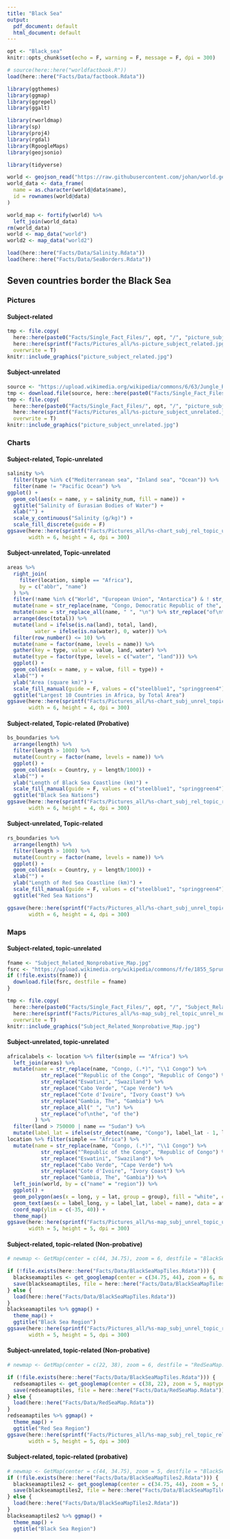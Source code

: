 ```yaml
---
title: "Black Sea"
output: 
  pdf_document: default
  html_document: default
---
```


```r
opt <- "Black_sea"
knitr::opts_chunk$set(echo = F, warning = F, message = F, dpi = 300)

# source(here::here("worldfactbook.R"))
load(here::here("Facts/Data/factbook.Rdata"))

library(ggthemes)
library(ggmap)
library(ggrepel)
library(ggalt)

library(rworldmap)
library(sp)
library(proj4)
library(rgdal)
library(RgoogleMaps)
library(geojsonio)

library(tidyverse)

world <- geojson_read("https://raw.githubusercontent.com/johan/world.geo.json/master/countries.geo.json", method = "web", what = "sp")
world_data <- data_frame(
  name = as.character(world@data$name),
  id = rownames(world@data)
)

world_map <- fortify(world) %>%
  left_join(world_data)
rm(world_data)
world <- map_data("world")
world2 <- map_data("world2")

load(here::here("Facts/Data/Salinity.Rdata"))
load(here::here("Facts/Data/SeaBorders.Rdata"))
```

## Seven countries border the Black Sea


### Pictures

#### Subject-related

```r
tmp <- file.copy(
  here::here(paste0("Facts/Single_Fact_Files/", opt, "/", "picture_subject_related.jpg")),
  here::here(sprintf("Facts/Pictures_all/%s-picture_subject_related.jpg", opt)), 
  overwrite = T)
knitr::include_graphics("picture_subject_related.jpg")
```
<!-- Source: https://upload.wikimedia.org/wikipedia/commons/5/5f/Zonguldak_58.jpg-->

#### Subject-unrelated

```r
source <- "https://upload.wikimedia.org/wikipedia/commons/6/63/Jungle_Ruins_%283325672691%29.jpg"
tmp <- download.file(source, here::here(paste0("Facts/Single_Fact_Files/", opt, "/", "picture_subject_unrelated.jpg")), overwrite = T)
tmp <- file.copy(
  here::here(paste0("Facts/Single_Fact_Files/", opt, "/", "picture_subject_unrelated.jpg")),
  here::here(sprintf("Facts/Pictures_all/%s-picture_subject_unrelated.jpg", opt)), 
  overwrite = T)
knitr::include_graphics("picture_subject_unrelated.jpg")
```
<!-- Source: https://upload.wikimedia.org/wikipedia/commons/0/0d/River-Nile-near-Aswan.jpg -->
<!-- Fixed after pilot study to a non-Egypt picture to avoid suggesting the mediterranean/red sea. In the pilot, no one mentioned the picture. -->

### Charts

#### Subject-related, Topic-unrelated

```r
salinity %>%
  filter(type %in% c("Mediterranean sea", "Inland sea", "Ocean")) %>%
  filter(name != "Pacific Ocean") %>%
ggplot() + 
  geom_col(aes(x = name, y = salinity_num, fill = name)) + 
  ggtitle("Salinity of Eurasian Bodies of Water") + 
  xlab("") + 
  scale_y_continuous("Salinity (g/kg)") + 
  scale_fill_discrete(guide = F) 
ggsave(here::here(sprintf("Facts/Pictures_all/%s-chart_subj_rel_topic_unrel_nonprobative.png", opt)), 
       width = 6, height = 4, dpi = 300)
```

#### Subject-unrelated, Topic-unrelated

```r
areas %>%
  right_join(
    filter(location, simple == "Africa"),
    by = c("abbr", "name")
  ) %>%
  filter(!name %in% c("World", "European Union", "Antarctica") & ! str_detect(name, "Ocean")) %>%
  mutate(name = str_replace(name, "Congo, Democratic Republic of the", "Democratic Republic of the Congo")) %>%
  mutate(name = str_replace_all(name, " ", "\n") %>% str_replace("of\nthe\n", "of the ")) %>%
  arrange(desc(total)) %>%
  mutate(land = ifelse(is.na(land), total, land),
         water = ifelse(is.na(water), 0, water)) %>%
  filter(row_number() <= 10) %>%
  mutate(name = factor(name, levels = name)) %>%
  gather(key = type, value = value, land, water) %>% 
  mutate(type = factor(type, levels = c("water", "land"))) %>%
  ggplot() + 
  geom_col(aes(x = name, y = value, fill = type)) + 
  xlab("") + 
  ylab("Area (square km)") + 
  scale_fill_manual(guide = F, values = c("steelblue1", "springgreen4")) + 
  ggtitle("Largest 10 Countries in Africa, by Total Area")
ggsave(here::here(sprintf("Facts/Pictures_all/%s-chart_subj_unrel_topic_unrel_nonprobative.png", opt)), 
       width = 6, height = 4, dpi = 300)
```

#### Subject-related, Topic-related (Probative)

```r

bs_boundaries %>%
  arrange(length) %>%
  filter(length > 1000) %>%
  mutate(Country = factor(name, levels = name)) %>%
  ggplot() + 
  geom_col(aes(x = Country, y = length/1000)) + 
  xlab("") + 
  ylab("Length of Black Sea Coastline (km)") + 
  scale_fill_manual(guide = F, values = c("steelblue1", "springgreen4")) + 
  ggtitle("Black Sea Nations")
ggsave(here::here(sprintf("Facts/Pictures_all/%s-chart_subj_rel_topic_rel_probative.png", opt)), 
       width = 6, height = 4, dpi = 300)
```

#### Subject-unrelated, Topic-related 

```r

rs_boundaries %>%
  arrange(length) %>%
  filter(length > 1000) %>%
  mutate(Country = factor(name, levels = name)) %>%
  ggplot() + 
  geom_col(aes(x = Country, y = length/1000)) + 
  xlab("") + 
  ylab("Length of Red Sea Coastline (km)") + 
  scale_fill_manual(guide = F, values = c("steelblue1", "springgreen4")) + 
  ggtitle("Red Sea Nations")

ggsave(here::here(sprintf("Facts/Pictures_all/%s-chart_subj_unrel_topic_rel_nonprobative.png", opt)), 
       width = 6, height = 4, dpi = 300)
```

### Maps

#### Subject-related, topic-unrelated

```r

fname <- "Subject_Related_Nonprobative_Map.jpg"
fsrc <- "https://upload.wikimedia.org/wikipedia/commons/f/fe/1855_Spruneri_Map_of_the_Black_Sea_or_Pontus_Euxinus_in_Ancient_Times_-_Geographicus_-_PontusEuxinus-spruneri-1855.jpg"
if (!file.exists(fname)) {
  download.file(fsrc, destfile = fname)
}
```

```r
tmp <- file.copy(
  here::here(paste0("Facts/Single_Fact_Files/", opt, "/", "Subject_Related_Nonprobative_Map.jpg")),
  here::here(sprintf("Facts/Pictures_all/%s-map_subj_rel_topic_unrel_nonprobative.jpg", opt)), 
  overwrite = T)
knitr::include_graphics("Subject_Related_Nonprobative_Map.jpg")
```

#### Subject-unrelated, topic-unrelated

```r
africalabels <- location %>% filter(simple == "Africa") %>%
  left_join(areas) %>%
  mutate(name = str_replace(name, "Congo, (.*)", "\\1 Congo") %>%
           str_replace("^Republic of the Congo", "Republic of Congo") %>%
           str_replace("Eswatini", "Swaziland") %>%
           str_replace("Cabo Verde", "Cape Verde") %>%
           str_replace("Cote d'Ivoire", "Ivory Coast") %>%
           str_replace("Gambia, The", "Gambia") %>%
           str_replace_all(" ", "\n") %>%
           str_replace("of\nthe", "of the")
         ) %>%
  filter(land > 750000 | name == "Sudan") %>%
  mutate(label_lat = ifelse(str_detect(name, "Congo"), label_lat - 1, label_lat))
location %>% filter(simple == "Africa") %>%
  mutate(name = str_replace(name, "Congo, (.*)", "\\1 Congo") %>%
           str_replace("^Republic of the Congo", "Republic of Congo") %>%
           str_replace("Eswatini", "Swaziland") %>%
           str_replace("Cabo Verde", "Cape Verde") %>%
           str_replace("Cote d'Ivoire", "Ivory Coast") %>%
           str_replace("Gambia, The", "Gambia")) %>%
  left_join(world, by = c("name" = "region")) %>%
  ggplot() + 
  geom_polygon(aes(x = long, y = lat, group = group), fill = "white", color = "black") + 
  geom_text(aes(x = label_long, y = label_lat, label = name), data = africalabels, size = 2.5) + 
  coord_map(ylim = c(-35, 40)) + 
  theme_map()
ggsave(here::here(sprintf("Facts/Pictures_all/%s-map_subj_unrel_topic_unrel_nonprobative.png", opt)), 
       width = 5, height = 5, dpi = 300)
```

#### Subject-related, topic-related (Non-probative)

```r

# newmap <- GetMap(center = c(44, 34.75), zoom = 6, destfile = "BlackSeaMap.png", maptype = "satellite")

if (!file.exists(here::here("Facts/Data/BlackSeaMapTiles.Rdata"))) {
  blackseamaptiles <- get_googlemap(center = c(34.75, 44), zoom = 6, maptype = "satellite") 
  save(blackseamaptiles, file = here::here("Facts/Data/BlackSeaMapTiles.Rdata"))
} else {
  load(here::here("Facts/Data/BlackSeaMapTiles.Rdata"))
}
blackseamaptiles %>% ggmap() + 
  theme_map() + 
  ggtitle("Black Sea Region")
ggsave(here::here(sprintf("Facts/Pictures_all/%s-map_subj_unrel_topic_rel_nonprobative.png", opt)), 
       width = 5, height = 5, dpi = 300)

```

<!-- <img src="BlackSeaMap.png" width = "60%"/> -->

#### Subject-unrelated, topic-related (Non-probative)

```r

# newmap <- GetMap(center = c(22, 38), zoom = 6, destfile = "RedSeaMap.png", maptype = "satellite")

if (!file.exists(here::here("Facts/Data/BlackSeaMapTiles.Rdata"))) {
  redseamaptiles <- get_googlemap(center = c(38, 22), zoom = 5, maptype = "satellite") 
  save(redseamaptiles, file = here::here("Facts/Data/RedSeaMap.Rdata"))
} else {
  load(here::here("Facts/Data/RedSeaMap.Rdata"))
}
redseamaptiles %>% ggmap() + 
  theme_map() + 
  ggtitle("Red Sea Region")
ggsave(here::here(sprintf("Facts/Pictures_all/%s-map_subj_rel_topic_rel_probative.png", opt)), 
       width = 5, height = 5, dpi = 300)
```

<!-- <img src="RedSeaMap.png" width = "60%"/> -->

#### Subject-related, topic-related (probative)

```r
# newmap <- GetMap(center = c(44, 34.75), zoom = 5, destfile = "BlackSeaMapLabeled.png")
if (!file.exists(here::here("Facts/Data/BlackSeaMapTiles2.Rdata"))) {
  blackseamaptiles2 <- get_googlemap(center = c(34.75, 44), zoom = 5, maptype = "terrain", language = "en-EN") 
  save(blackseamaptiles2, file = here::here("Facts/Data/BlackSeaMapTiles2.Rdata"))
} else {
  load(here::here("Facts/Data/BlackSeaMapTiles2.Rdata"))
}
blackseamaptiles2 %>% ggmap() + 
  theme_map() + 
  ggtitle("Black Sea Region")
```

<!-- <img src="BlackSeaMapLabeled.png" width = "60%"/> -->
